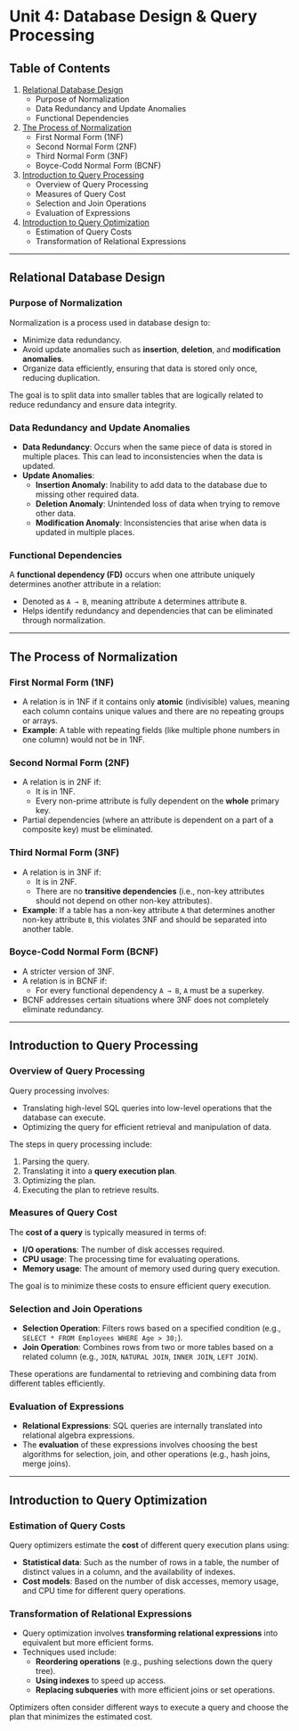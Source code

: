 # Unit 4: Database Design & Query Processing

## Table of Contents

1. [Relational Database Design](#relational-database-design)
   - Purpose of Normalization
   - Data Redundancy and Update Anomalies
   - Functional Dependencies
2. [The Process of Normalization](#the-process-of-normalization)
   - First Normal Form (1NF)
   - Second Normal Form (2NF)
   - Third Normal Form (3NF)
   - Boyce-Codd Normal Form (BCNF)
3. [Introduction to Query Processing](#introduction-to-query-processing)
   - Overview of Query Processing
   - Measures of Query Cost
   - Selection and Join Operations
   - Evaluation of Expressions
4. [Introduction to Query Optimization](#introduction-to-query-optimization)
   - Estimation of Query Costs
   - Transformation of Relational Expressions

---

## Relational Database Design

### Purpose of Normalization

Normalization is a process used in database design to:

- Minimize data redundancy.
- Avoid update anomalies such as **insertion**, **deletion**, and **modification anomalies**.
- Organize data efficiently, ensuring that data is stored only once, reducing duplication.

The goal is to split data into smaller tables that are logically related to reduce redundancy and ensure data integrity.

### Data Redundancy and Update Anomalies

- **Data Redundancy**: Occurs when the same piece of data is stored in multiple places. This can lead to inconsistencies when the data is updated.
- **Update Anomalies**:
  - **Insertion Anomaly**: Inability to add data to the database due to missing other required data.
  - **Deletion Anomaly**: Unintended loss of data when trying to remove other data.
  - **Modification Anomaly**: Inconsistencies that arise when data is updated in multiple places.

### Functional Dependencies

A **functional dependency (FD)** occurs when one attribute uniquely determines another attribute in a relation:

- Denoted as `A → B`, meaning attribute `A` determines attribute `B`.
- Helps identify redundancy and dependencies that can be eliminated through normalization.

---

## The Process of Normalization

### First Normal Form (1NF)

- A relation is in 1NF if it contains only **atomic** (indivisible) values, meaning each column contains unique values and there are no repeating groups or arrays.
- **Example**: A table with repeating fields (like multiple phone numbers in one column) would not be in 1NF.

### Second Normal Form (2NF)

- A relation is in 2NF if:
  - It is in 1NF.
  - Every non-prime attribute is fully dependent on the **whole** primary key.
- Partial dependencies (where an attribute is dependent on a part of a composite key) must be eliminated.

### Third Normal Form (3NF)

- A relation is in 3NF if:
  - It is in 2NF.
  - There are no **transitive dependencies** (i.e., non-key attributes should not depend on other non-key attributes).
- **Example**: If a table has a non-key attribute `A` that determines another non-key attribute `B`, this violates 3NF and should be separated into another table.

### Boyce-Codd Normal Form (BCNF)

- A stricter version of 3NF.
- A relation is in BCNF if:
  - For every functional dependency `A → B`, `A` must be a superkey.
- BCNF addresses certain situations where 3NF does not completely eliminate redundancy.

---

## Introduction to Query Processing

### Overview of Query Processing

Query processing involves:

- Translating high-level SQL queries into low-level operations that the database can execute.
- Optimizing the query for efficient retrieval and manipulation of data.

The steps in query processing include:

1. Parsing the query.
2. Translating it into a **query execution plan**.
3. Optimizing the plan.
4. Executing the plan to retrieve results.

### Measures of Query Cost

The **cost of a query** is typically measured in terms of:

- **I/O operations**: The number of disk accesses required.
- **CPU usage**: The processing time for evaluating operations.
- **Memory usage**: The amount of memory used during query execution.

The goal is to minimize these costs to ensure efficient query execution.

### Selection and Join Operations

- **Selection Operation**: Filters rows based on a specified condition (e.g., `SELECT * FROM Employees WHERE Age > 30;`).
- **Join Operation**: Combines rows from two or more tables based on a related column (e.g., `JOIN`, `NATURAL JOIN`, `INNER JOIN`, `LEFT JOIN`).

These operations are fundamental to retrieving and combining data from different tables efficiently.

### Evaluation of Expressions

- **Relational Expressions**: SQL queries are internally translated into relational algebra expressions.
- The **evaluation** of these expressions involves choosing the best algorithms for selection, join, and other operations (e.g., hash joins, merge joins).

---

## Introduction to Query Optimization

### Estimation of Query Costs

Query optimizers estimate the **cost** of different query execution plans using:

- **Statistical data**: Such as the number of rows in a table, the number of distinct values in a column, and the availability of indexes.
- **Cost models**: Based on the number of disk accesses, memory usage, and CPU time for different query operations.

### Transformation of Relational Expressions

- Query optimization involves **transforming relational expressions** into equivalent but more efficient forms.
- Techniques used include:
  - **Reordering operations** (e.g., pushing selections down the query tree).
  - **Using indexes** to speed up access.
  - **Replacing subqueries** with more efficient joins or set operations.

Optimizers often consider different ways to execute a query and choose the plan that minimizes the estimated cost.
